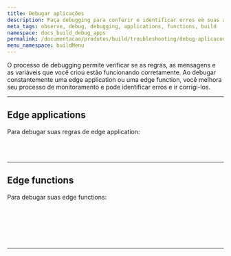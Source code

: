 ```yaml
---
title: Debugar aplicações
description: Faça debugging para conferir e identificar erros em suas aplicações.
meta_tags: observe, debug, debugging, applications, functions, build
namespace: docs_build_debug_apps
permalink: /documentacao/produtos/build/troubleshooting/debug-aplicacoes/
menu_namespace: buildMenu
---
```



O processo de debugging permite verificar se as regras, as mensagens e as variáveis que você criou estão funcionando corretamente. Ao debugar constantemente uma edge application ou uma edge function, você melhora seu processo de monitoramento e pode identificar erros e ir corrigi-los.


---

## Edge applications

Para debugar suas regras de edge application:

<LinkButton link="/pt-br/documentacao/produtos/guias/debug-regras/" label="debug de regras criadas com rules engine" outlined /> <br></br>

---

## Edge functions

Para debugar suas edge functions:

<LinkButton link="/pt-br/documentacao/produtos/guias/debugging-functions-data-stream/" label="debug de edge functions no Data Stream" outlined /> <br></br>

<LinkButton link="/pt-br/documentacao/produtos/guias/debugging-functions-graphql/" label="debug de functions usando a api graphql⁠" outlined /> <br></br>



---

